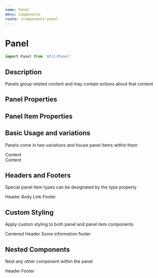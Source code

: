 ```yaml
---
name: Panel
menu: Components
route: /components-panel
---
```



# Panel

```javascript
import Panel from 'mfcl/Panel'
```

## Description

Panels group related content and may contain actions about that content

## Panel Properties

<Props of={Panel} />

## Panel Item Properties

<Props of={PanelItem} />

## Basic Usage and variations

Panels come in two variations and house panel items within them

<Playground>
  <Panel>
    <PanelItem>Content</PanelItem>
  </Panel>
  <br />
  <Panel rounded>
    <PanelItem>Content</PanelItem>
  </Panel>
</Playground>

## Headers and Footers

Special panel item types can be designated by the type property

<Playground>
  <Panel>
    <PanelItem type="header">Header</PanelItem>
    <PanelItem type="body">Body</PanelItem>
    <PanelItem type="link" href="/components-flag">
      Link
    </PanelItem>
    <PanelItem type="footer">Footer</PanelItem>
  </Panel>
</Playground>

## Custom Styling

Apply custom styling to both panel and panel item components

<Playground>
  <Panel rounded style={{ color: 'red' }}>
    <PanelItem type="header" style={{ textAlign: 'center' }}>
      Centered Header
    </PanelItem>
    <PanelItem>Some information</PanelItem>
    <PanelItem type="footer" style={{ backgroundColor: 'grey', color: 'white' }}>
      footer
    </PanelItem>
  </Panel>
</Playground>

## Nested Components

Nest any other component within the panel

<Playground>
  <Panel>
    <PanelItem type="header">Header</PanelItem>
    <ProductCard
      brand="Serta"
      productImg="https://i1.adis.ws/i/hmk/133558"
      title='Serta Response Essentials Maplewood 8.5" Firm Mattress'
      size="Wumbo"
      discountPrice="2300"
      price="3500"
      matchPercentage="98"
      reviews="215"
      rating="4"
    />
    <PanelItem type="footer">Footer</PanelItem>
  </Panel>
</Playground>
